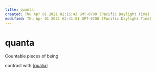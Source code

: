```yaml
---
title: quanta
created: Thu Apr 01 2021 02:15:43 GMT-0700 (Pacific Daylight Time)
modified: Thu Apr 01 2021 02:41:51 GMT-0700 (Pacific Daylight Time)
---
```


# quanta

Countable pieces of being

contrast with [[qualia]]

[//begin]: # "Autogenerated link references for markdown compatibility"
[qualia]: qualia "Qualia"
[//end]: # "Autogenerated link references"